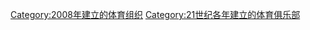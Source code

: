 {{Cat topic in year| topic=建立的體育俱樂部| year=2008}}

[[Category:2008年建立的体育组织|Category:2008年建立的体育组织]]
[[Category:21世纪各年建立的体育俱乐部|Category:21世纪各年建立的体育俱乐部]]